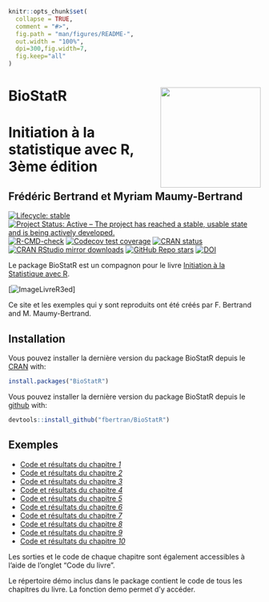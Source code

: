 <!-- README.md is generated from README.Rmd. Please edit that file -->

```r
knitr::opts_chunk$set(
  collapse = TRUE,
  comment = "#>",
  fig.path = "man/figures/README-",
  out.width = "100%",
  dpi=300,fig.width=7,
  fig.keep="all"
)
```
# BioStatR <img src="man/figures/logo.png" align="right" width="200"/>

# Initiation à la statistique avec R, 3ème édition
## Frédéric Bertrand et Myriam Maumy-Bertrand

<!-- badges: start -->
[![Lifecycle: stable](https://img.shields.io/badge/lifecycle-stable-green.svg)](https://lifecycle.r-lib.org/articles/stages.html)
[![Project Status: Active – The project has reached a stable, usable state and is being actively developed.](https://www.repostatus.org/badges/latest/active.svg)](https://www.repostatus.org/#active)
[![R-CMD-check](https://github.com/fbertran/BioStatR/workflows/R-CMD-check/badge.svg)](https://github.com/fbertran/BioStatR/actions)
[![Codecov test coverage](https://codecov.io/gh/fbertran/BioStatR/branch/master/graph/badge.svg)](https://codecov.io/gh/fbertran/BioStatR?branch=master)
[![CRAN status](https://www.r-pkg.org/badges/version/BioStatR)](https://cran.r-project.org/package=BioStatR)
[![CRAN RStudio mirror downloads](https://cranlogs.r-pkg.org/badges/BioStatR)](https://cran.r-project.org/package=BioStatR)
[![GitHub Repo stars](https://img.shields.io/github/stars/fbertran/BioStatR?style=social)](https://github.com/fbertran/BioStatR/)
[![DOI](https://zenodo.org/badge/18437255.svg)](https://zenodo.org/badge/latestdoi/18437255)
<!-- badges: end -->


Le package BioStatR est un compagnon pour le livre [Initiation à la Statistique avec R](https://www.dunod.com/sciences-techniques/initiation-statistique-avec-r-cours-exemples-exercices-et-problemes-corriges-0).

[![ImageLivreR3ed](https://www.dunod.com/sites/default/files/styles/principal_desktop/public/thumbnails/image/9782100782826-001-X.jpeg)]

Ce site et les exemples qui y sont reproduits ont été créés par F. Bertrand and M. Maumy-Bertrand.

## Installation

Vous pouvez installer la dernière version du package BioStatR depuis le [CRAN](https://CRAN.R-project.org) with:

```r
install.packages("BioStatR")
```

Vous pouvez installer la dernière version du package BioStatR depuis le [github](https://github.com) with:

```r
devtools::install_github("fbertran/BioStatR")
```

## Exemples

* [Code et résultats du chapitre *1*](https://fbertran.github.io/BioStatR/articles/Chapitre1.html)
* [Code et résultats du chapitre *2*](https://fbertran.github.io/BioStatR/articles/Chapitre2.html)
* [Code et résultats du chapitre *3*](https://fbertran.github.io/BioStatR/articles/Chapitre3.html)
* [Code et résultats du chapitre *4*](https://fbertran.github.io/BioStatR/articles/Chapitre4.html)
* [Code et résultats du chapitre *5*](https://fbertran.github.io/BioStatR/articles/Chapitre5.html)
* [Code et résultats du chapitre *6*](https://fbertran.github.io/BioStatR/articles/Chapitre6.html)
* [Code et résultats du chapitre *7*](https://fbertran.github.io/BioStatR/articles/Chapitre7.html)
* [Code et résultats du chapitre *8*](https://fbertran.github.io/BioStatR/articles/Chapitre8.html)
* [Code et résultats du chapitre *9*](https://fbertran.github.io/BioStatR/articles/Chapitre9.html)
* [Code et résultats du chapitre *10*](https://fbertran.github.io/BioStatR/articles/Chapitre10.html)


Les sorties et le code de chaque chapitre sont également accessibles à l'aide de l'onglet "Code du livre".


Le répertoire démo inclus dans le package contient le code de tous les chapitres du livre. La fonction demo permet d'y accéder.
